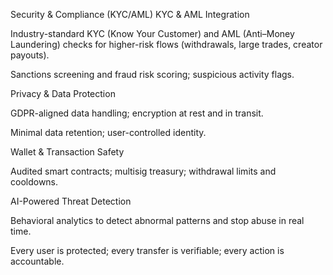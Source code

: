 Security & Compliance (KYC/AML)
KYC & AML Integration

Industry-standard KYC (Know Your Customer) and AML (Anti–Money Laundering) checks for higher-risk flows (withdrawals, large trades, creator payouts).

Sanctions screening and fraud risk scoring; suspicious activity flags.

Privacy & Data Protection

GDPR-aligned data handling; encryption at rest and in transit.

Minimal data retention; user-controlled identity.

Wallet & Transaction Safety

Audited smart contracts; multisig treasury; withdrawal limits and cooldowns.

AI-Powered Threat Detection

Behavioral analytics to detect abnormal patterns and stop abuse in real time.

Every user is protected; every transfer is verifiable; every action is accountable.
